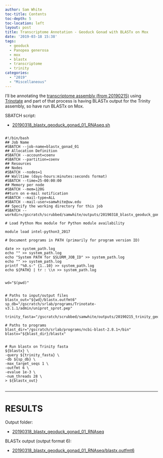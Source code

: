 ```yaml
---
author: Sam White
toc-title: Contents
toc-depth: 5
toc-location: left
layout: post
title: Transcriptome Annotation - Geoduck Gonad with BLASTx on Mox
date: '2019-03-18 15:38'
tags:
  - geoduck
  - Panopea generosa
  - mox
  - blastx
  - transcriptome
  - trinity
categories:
  - "2019"
  - "Miscellaneous"
---
```

I'll be annotating the [transcriptome assembly (from 20190215)](https://robertslab.github.io/sams-notebook/posts/2019/2019-02-15-Transcriptome-Assembly---Geoduck-Tissue-Specific-Assembly-Gonad/) using [Trinotate](https://github.com/Trinotate/Trinotate.github.io/wiki) and part of that process is having BLASTx output for the Trinity assembly, so have run BLASTx on Mox.

SBATCH script:

- [20190318_blastx_geoduck_gonad_01_RNAseq.sh](https://raw.githubusercontent.com/RobertsLab/sams-notebook/master/sbatch_scripts/20190318_blastx_geoduck_gonad_01_RNAseq.sh)

<pre><code>
#!/bin/bash
## Job Name
#SBATCH --job-name=blastx_gonad_01
## Allocation Definition
#SBATCH --account=coenv
#SBATCH --partition=coenv
## Resources
## Nodes
#SBATCH --nodes=1
## Walltime (days-hours:minutes:seconds format)
#SBATCH --time=25-00:00:00
## Memory per node
#SBATCH --mem=120G
##turn on e-mail notification
#SBATCH --mail-type=ALL
#SBATCH --mail-user=samwhite@uw.edu
## Specify the working directory for this job
#SBATCH --workdir=/gscratch/scrubbed/samwhite/outputs/20190318_blastx_geoduck_gonad_01_RNAseq

# Load Python Mox module for Python module availability

module load intel-python3_2017

# Document programs in PATH (primarily for program version ID)

date >> system_path.log
echo "" >> system_path.log
echo "System PATH for $SLURM_JOB_ID" >> system_path.log
echo "" >> system_path.log
printf "%0.s-" {1..10} >> system_path.log
echo ${PATH} | tr : \\n >> system_path.log


wd="$(pwd)"


# Paths to input/output files
blastx_out="${wd}/blastx.outfmt6"
sp_db="/gscratch/srlab/programs/Trinotate-v3.1.1/admin/uniprot_sprot.pep"

trinity_fasta="/gscratch/scrubbed/samwhite/outputs/20190215_trinity_geoduck_gonad_01_RNAseq/trinity_out_dir/Trinity.fasta"

# Paths to programs
blast_dir="/gscratch/srlab/programs/ncbi-blast-2.8.1+/bin"
blastx="${blast_dir}/blastx"


# Run blastx on Trinity fasta
${blastx} \
-query ${trinity_fasta} \
-db ${sp_db} \
-max_target_seqs 1 \
-outfmt 6 \
-evalue 1e-3 \
-num_threads 28 \
> ${blastx_out}

</code></pre>

---

# RESULTS

Output folder:

- [20190318_blastx_geoduck_gonad_01_RNAseq](http://gannet.fish.washington.edu/Atumefaciens/20190318_blastx_geoduck_gonad_01_RNAseq)

BLASTx output (output format 6):

- [20190318_blastx_geoduck_gonad_01_RNAseq/blastx.outfmt6](http://gannet.fish.washington.edu/Atumefaciens/20190318_blastx_geoduck_gonad_01_RNAseq/blastx.outfmt6)
